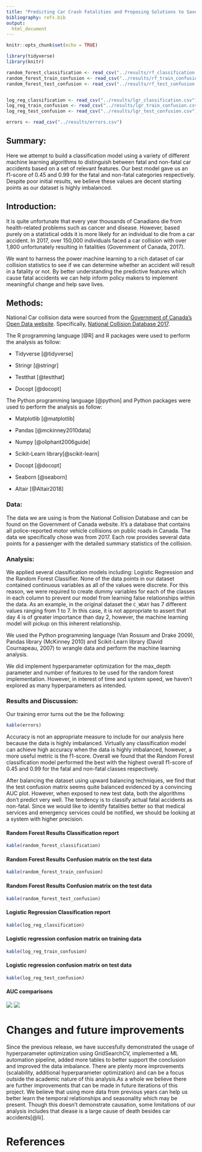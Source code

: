 ```yaml
---
title: "Predicting Car Crash Fatalities and Proposing Solutions to Save Lives"
bibliography: refs.bib
output: 
  html_document
---
```


```r
knitr::opts_chunk$set(echo = TRUE)

library(tidyverse)
library(knitr)

random_forest_classification <- read_csv("../results/rf_classification.csv")
random_forest_train_confusion <- read_csv("../results/rf_train_confusion.csv")
random_forest_test_confusion <- read_csv("../results/rf_test_confusion.csv")


log_reg_classification <- read_csv("../results/lgr_classification.csv")
log_reg_train_confusion <- read_csv("../results/lgr_train_confusion.csv")
log_reg_test_confusion <- read_csv("../results/lgr_test_confusion.csv")

errors <- read_csv("../results/errors.csv")

```

## Summary:

Here we attempt to build a classification model using a variety of different machine learning algorithms to distinguish between fatal and non-fatal car accidents based on a set of relevant features. Our best model gave us an f1-score of 0.45 and 0.99 for the fatal and non-fatal categories respectively. Despite poor initial results, we believe these values are decent starting points as our dataset is highly imbalanced. 


## Introduction:

It is quite unfortunate that every year thousands of Canadians die from health-related problems such as cancer and disease. However, based purely on a statistical odds it is more likely for an individual to die from a car accident. In 2017, over 150,000 individuals faced a car collision with over 1,800 unfortunately resulting in fatalities (Government of Canada, 2017). 

We want to harness the power machine learning to a rich dataset of car collision statistics to see if we can determine whether an accident will result in a fatality or not. By better understanding the predictive features which cause fatal accidents we can help inform policy makers to implement meaningful change and help save lives. 


## Methods:

National Car collision data were sourced from the [Government of Canada's Open Data website](http://open.canada.ca/en/open-data). Specifically, [National Collision Database 2017](https://open.canada.ca/data/en/dataset/1eb9eba7-71d1-4b30-9fb1-30cbdab7e63a).

The R programming language [@R] and R packages were used to perform the analysis as follow: 

- Tidyverse [@tidyverse]

- Stringr [@stringr]

- Testthat [@testthat]

- Docopt [@docopt]

The Python programming language [@python] and Python packages were used to perform the analysis as follow:

- Matplotlib [@matplotlib]

- Pandas [@mckinney2010data]

- Numpy [@oliphant2006guide]

- Scikit-Learn library[@scikit-learn]

- Docopt [@docopt]

- Seaborn [@seaborn]

- Altair [@Altair2018]


### Data:

The data we are using is from the National Collision Database and can be found on the Government of Canada website. It’s a database that contains all police-reported motor vehicle collisions on public roads in Canada. The data we specifically chose was from 2017. Each row provides several data points for a passenger with the detailed summary statistics of the collision.


### Analysis:

We applied several classification models including: Logistic Regression and the Random Forest Classifier. None of the data points in our dataset contained continuous variables as all of the values were discrete. For this reason,  we were required to create dummy variables for each of the classes in each column to prevent our model from learning false relationships within the data.  As an example, in the original dataset the `C_WDAY` has 7 different values ranging from 1 to 7. In this case, it is not appropriate to assert that day 4 is of greater importance than day 2, however, the machine learning model will pickup on this inherent relationship.

We used the Python programming language (Van Rossum and Drake 2009), Pandas library (McKinney 2010) and Scikit-Learn library (David Cournapeau, 2007) to wrangle data and perform the machine learning analysis. 

We did implement hyperparameter optimization for the max_depth parameter and number of features to be used for the random forest implementation. However, in interest of time and system speed, we haven't explored as many hyperparameters as intended.

### Results and Discussion:

Our training error turns out the be the following:

```r
kable(errors)
```



Accuracy is not an appropriate measure to include for our analysis here because the data is highly imbalanced. Virtually any classification model can achieve high accuracy when the data is highly imbalanced, however, a more useful metric is the f1-score. Overall we found that the Random Forest classification model performed the best with the highest overall f1-score of 0.45 and 0.99 for the fatal and non-fatal classes respectively. 

After balancing the dataset using upward balancing techniques, we find that the test confusion matrix seems quite balanced evidenced by a convincing AUC plot. However, when exposed to new test data, both the algorithms don't predict very well. The tendency is to classify actual fatal accidents as non-fatal. Since we would like to identify fatalities better so that medical services and emergency services could be notified, we should be looking at a system with higher precision.

#### Random Forest Results Classification report

```r
kable(random_forest_classification)
```

#### Random Forest Results Confusion matrix on the test data

```r
kable(random_forest_train_confusion)

```


#### Random Forest Results Confusion matrix on the test data

```r
kable(random_forest_test_confusion)

```





#### Logistic Regression Classification report

```r
kable(log_reg_classification)

```

#### Logistic regression confusion matrix on training data

```r
kable(log_reg_train_confusion)

```


#### Logistic regression confusion matrix on test data

```r
kable(log_reg_test_confusion)
```



#### AUC comparisons

![](../results/auc_lgr.png)
![](../results/auc_rf.png)

# Changes and future improvements

Since the previous release, we have succesfully demonstrated the usage of hyperparameter optimization using GridSearchCV, implemented a ML automation pipeline, added more tables to better support the conclusion and improved the data imbalance. There are plenty more improvements (scalability, additional hyperparameter optimization) and can be a focus outside the academic nature of this analysis.As a whole we believe there are further improvements that can be made in future iterations of this project. We believe that using more data from previous years can help us better learn the temporal relationships and seasonality which may be present. Though this doesn't demonstrate causation, some limitations of our analysis includes that diease is a large cause of death besides car accidents[@Iii].



# References


